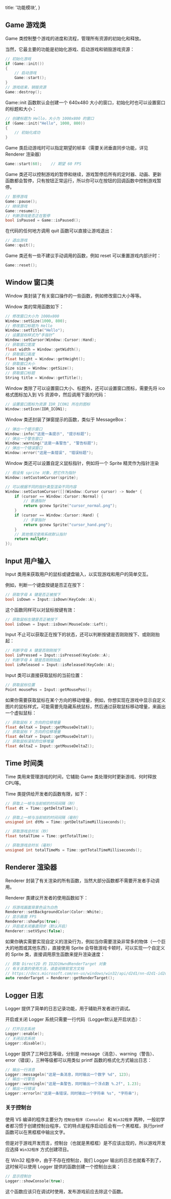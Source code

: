   title: '功能模块',
}

## Game 游戏类

Game 类控制整个游戏的进度和流程，管理所有资源的初始化和释放。

当然，它最主要的功能是初始化游戏、启动游戏和销毁游戏资源：

```cpp
// 初始化游戏
if (Game::init())
{
    // 启动游戏
    Game::start();
}
// 游戏结束，销毁资源
Game::destroy();
```

Game::init 函数默认会创建一个 640x480 大小的窗口，初始化时也可以设置窗口的标题和大小：

```cpp
// 创建标题为 Hello，大小为 1000x800 的窗口
if (Game::init("Hello", 1000, 800))
{
    // 初始化成功
}
```

Game 类启动游戏时可以指定期望的帧率（需要关闭垂直同步功能，详见 Renderer 渲染器）

```cpp
Game::start(60);    // 期望 60 FPS
```

Game 类还可以控制游戏的暂停和继续，游戏暂停后所有的定时器、动画、更新函数都会暂停，只有按钮正常运行，所以你可以在按钮的回调函数中控制游戏暂停。

```cpp
// 暂停游戏
Game::pause();
// 继续游戏
Game::resume();
// 判断游戏是否正在暂停
bool isPaused = Game::isPaused();
```

在代码的任何地方调用 quit 函数可以直接让游戏退出：

```cpp
// 退出游戏
Game::quit();
```

Game 类还有一些不建议手动调用的函数，例如 reset 可以重置游戏内部计时：

```cpp
Game::reset();
```



## Window 窗口类

Window 类封装了有关窗口操作的一些函数，例如修改窗口大小等等。

Window 类的常用函数如下：

```cpp
// 修改窗口大小为 1000x800
Window::setSize(1000, 800);
// 修改窗口标题为 Hello
Window::setTitle("Hello");
// 设置鼠标样式为“手指针”
Window::setCursor(Window::Cursor::Hand);
// 获取窗口宽度
float width = Window::getWidth();
// 获取窗口高度
float height = Window::getHeight();
// 获取窗口大小
Size size = Window::getSize();
// 获取窗口标题
String title = Window::getTitle();
```

Window 类除了可以设置窗口大小、标题外，还可以设置窗口图标，需要先将 ico 格式图标加入到 VS 资源中，然后调用下面的代码：

```cpp
// 设置窗口图标为资源 IDR_ICON1 所在的图标
Window::setIcon(IDR_ICON1);
```

Window 类还封装了弹窗提示的函数，类似于 MessageBox：

```cpp
// 弹出一个提示窗口
Window::info("这是一条提示", "提示标题");
// 弹出一个警告窗口
Window::warning("这是一条警告", "警告标题");
// 弹出一个错误窗口
Window::error("这是一条错误", "错误标题");
```

Window 类还可以设置自定义鼠标指针，例如将一个 Sprite 精灵作为指针渲染

```cpp
// 假设有 sprite 对象，把它作为指针
Window::setCustomCursor(sprite);

// 可以根据不同的指针类型渲染不同内容
Window::setCustomCursor([](Window::Cursor cursor) -> Node* {
    if (cursor == Window::Cursor::Normal) {
        // 普通指针
        return gcnew Sprite("cursor_normal.png");
    }
    if (cursor == Window::Cursor::Hand) {
        // 手掌指针
        return gcnew Sprite("cursor_hand.png");
    }
    // 其他情况使用系统默认指针
    return nullptr;
});
```



## Input 用户输入

Input 类用来获取用户的鼠标或键盘输入，以实现游戏和用户的简单交互。

例如，判断一个键盘按键是否正在按下：

```cpp
// 获取字母 A 键是否正被按下
bool isDown = Input::isDown(KeyCode::A);
```

这个函数同样可以对鼠标按键有效：

```cpp
// 获取鼠标左键是否正被按下
bool isDown = Input::isDown(MouseCode::Left);
```

Input 不止可以获取正在按下的状态，还可以判断按键是否刚刚按下、或刚刚抬起：

```cpp
// 判断字母 A 键是否刚刚按下
bool isPressed = Input::isPressed(KeyCode::A);
// 判断字母 A 键是否刚刚抬起
bool isReleased = Input::isReleased(KeyCode::A);
```

Input 类可以直接获取鼠标的当前位置：

```cpp
// 获取鼠标位置
Point mousePos = Input::getMousePos();
```

如果你需要获取鼠标在某个方向的移动增量，例如，你想实现在游戏中显示自定义图片的鼠标样式，可能需要先隐藏系统鼠标，然后通过获取鼠标移动增量，来画出一个虚拟鼠标：

```cpp
// 获取鼠标 X 方向的位移增量
float deltaX = Input::getMouseDeltaX();
// 获取鼠标 Y 方向的位移增量
float deltaY = Input::getMouseDeltaY();
// 获取鼠标滚轮的位移增量
float deltaZ = Input::getMouseDeltaZ();
```



## Time 时间类

Time 类用来管理游戏的时间，它辅助 Game 类处理何时更新游戏、何时释放CPU等。

Time 类提供给开发者的函数有限，如下：

```cpp
// 获取上一帧与当前帧的时间间隔（秒）
float dt = Time::getDeltaTime();

// 获取上一帧与当前帧的时间间隔（毫秒）
unsigned int dtMs = Time::getDeltaTimeMilliseconds();

// 获取游戏总时长（秒）
float totalTime = Time::getTotalTime();

// 获取游戏总时长（毫秒）
unsigned int totalTimeMs = Time::getTotalTimeMilliseconds();
```



## Renderer 渲染器

Renderer 封装了有关渲染的所有函数，当然大部分函数都不需要开发者手动调用。

Renderer 类建议开发者的使用函数如下：

```cpp
// 将游戏画面背景色设为白色
Renderer::setBackgroundColor(Color::White);
// 显示画面 FPS
Renderer::showFps(true);
// 开启或关闭垂直同步（默认开启）
Renderer::setVSync(false);
```

如果你确实需要实现自定义的渲染行为，例如当你需要渲染非常多的物体（一个巨大的地图或其他东西），直接使用 Sprite 会导致游戏卡顿时，可以实现一个自定义的 Sprite 类，直接调用原生函数来提升渲染速度：

```cpp
// 获取 Direct2D 的 ID2D1HwndRenderTarget 对象
// 有关该类的使用方法，请查阅微软官方文档
// https://docs.microsoft.com/en-us/windows/win32/api/d2d1/nn-d2d1-id2d1hwndrendertarget
auto renderTarget = Renderer::getRenderTarget();
```



## Logger 日志

Logger 提供了简单的日志记录功能，用于辅助开发者进行调试。

开启或关闭 Logger 系统只需要一行代码（Logger默认是开启状态）：

```cpp
// 打开日志系统
Logger::enable();
// 关闭日志系统
Logger::disable();
```

Logger 提供了三种日志等级，分别是 message（消息）、warning（警告）、error（错误），三种等级都可以用类似 printf 函数的格式化方式输出日志：

```cpp
// 输出一行消息
Logger::messageln("这是一条消息，同时输出一个数字 %d", 123);
// 输出一行警告
Logger::warningln("这是一条警告，同时输出一个浮点数 %.2f", 1.23);
// 输出一行错误
Logger::errorln("这是一条错误，同时输出一个字符串 %s", "字符串");
```

### 关于控制台

使用 VS 编译的程序主要分为 `控制台程序（Console）` 和 `Win32程序` 两种，一般初学者都习惯于创建控制台程序，它的特点是程序启动后会有一个黑框框，执行printf函数可以在黑框框中输出文字。

但是对于游戏开发而言，控制台（也就是黑框框）是不应该出现的，所以游戏开发应选择 `Win32程序` 方式创建项目。

在 Win32 程序中，由于不存在控制台，我们 Logger 输出的日志也就看不到了，这时候可以使用 Logger 提供的函数创建一个控制台出来：

```cpp
// 显示控制台
Logger::showConsole(true);
```

<Note>
  这个函数应该只在调试时使用，发布游戏前应去除这个函数。
</Note>
